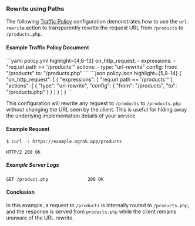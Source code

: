 

### Rewrite using Paths

The following [Traffic Policy](/traffic-policy/)
configuration demonstrates how to use the `url-rewrite` action to transparently
rewrite the request URL from `/products` to `/products.php`.

#### Example Traffic Policy Document

<CodeGroup>
```yaml policy.yml highlight={4,6-13}
on_http_request:
  - expressions:
    - "req.url.path == '/products'"
    actions:
    - type: "url-rewrite"
    config:
    from: "/products"
    to: "/products.php"
```
```json policy.json highlight={5,8-14}
{
  "on_http_request": [
    {
      "expressions": [
        "req.url.path == '/products'"
      ],
      "actions": [
        {
          "type": "url-rewrite",
          "config": {
            "from": "/products",
            "to": "/products.php"
          }
        }
      ]
    }
  ]
}
```
</CodeGroup>

This configuration will rewrite any request to `/products` to `/products.php`
without changing the URL seen by the client. This is useful for hiding away
the underlying implementation details of your service.

#### Example Request

```bash
$ curl -i https://example.ngrok.app/products
```

```http
HTTP/2 200 OK
```

##### Example Server Logs

```http
GET /product.php               200 OK
```

#### Conclusion

In this example, a request to `/products` is internally
routed to `/products.php`, and the response is served
from `products.php` while the client remains unaware
of the URL rewrite.
